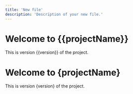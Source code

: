 ```yaml
---
title: 'New file'
description: 'Description of your new file.'
---
```


# Welcome to {{projectName}}

This is version {{version}} of the project.

# Welcome to {projectName}

This is version {version} of the project.